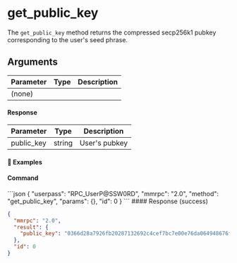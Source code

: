 
# get\_public\_key

The `get_public_key` method returns the compressed secp256k1 pubkey corresponding to the user's seed phrase.

## Arguments

| Parameter | Type | Description |
| --------- | ---- | ----------- |
| (none)    |      |             |

#### Response

| Parameter   | Type   | Description   |
| ----------- | ------ | ------------- |
| public\_key | string | User's pubkey |

#### 📌 Examples

#### Command

<CodeGroup title="" tag="POST" label="get_public_key" mm2MethodDecorate="true">
  ```json
  {
    "userpass": "RPC_UserP@SSW0RD",
    "mmrpc": "2.0",
    "method": "get_public_key",
    "params": {},
    "id": 0
  }
  ```
</CodeGroup>

<CollapsibleSection expandedText="Hide Response" collapsedText="Show Response">
  #### Response (success)

  ```json
  {
    "mmrpc": "2.0",
    "result": {
      "public_key": "0366d28a7926fb20287132692c4cef7bc7e00e76da064948676f8549c0ed7114d3"
    },
    "id": 0
  }
  ```
</CollapsibleSection>
